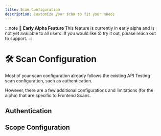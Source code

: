 ```yaml
---
title: Scan Configuration
description: Customize your scan to fit your needs
---
```



:::note
🚧 **Early Alpha Feature**
This feature is currently in early alpha and is not yet available to all users. If you would like to try it out, please reach out to support.
:::


# 🛠️ Scan Configuration

Most of your scan configuration already follows the existing API Testing scan configuration, such as authentication.

However, there are a few additional configurations and limitations (for the alpha) that are specific to Frontend Scans.

## Authentication

## Scope Configuration


